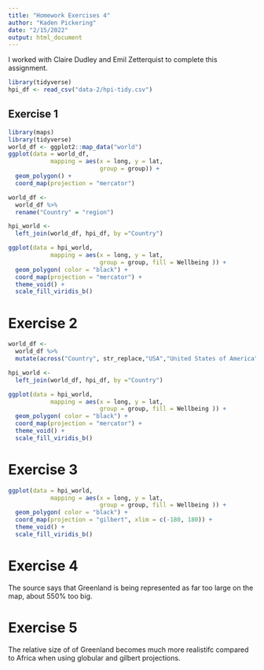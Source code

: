 ```yaml
---
title: "Homework Exercises 4"
author: "Kaden Pickering"
date: "2/15/2022"
output: html_document
---
```


I worked with Claire Dudley and Emil Zetterquist to complete this assignment.
```r
library(tidyverse)
hpi_df <- read_csv("data-2/hpi-tidy.csv")
```

## Exercise 1 
```r
library(maps)
library(tidyverse)
world_df <- ggplot2::map_data("world")
ggplot(data = world_df,
            mapping = aes(x = long, y = lat,
                          group = group)) +
  geom_polygon() + 
  coord_map(projection = "mercator")

```

```r
world_df <- 
  world_df %>%
  rename("Country" = "region") 
```

```r
hpi_world <- 
  left_join(world_df, hpi_df, by ="Country")
```

```r
ggplot(data = hpi_world,
            mapping = aes(x = long, y = lat,
                          group = group, fill = Wellbeing )) +
  geom_polygon( color = "black") +
  coord_map(projection = "mercator") +
  theme_void() + 
  scale_fill_viridis_b()
```

# Exercise 2 
```r
world_df <- 
  world_df %>%
  mutate(across("Country", str_replace,"USA","United States of America")) 
```

```r
hpi_world <- 
  left_join(world_df, hpi_df, by ="Country")
```


```r
ggplot(data = hpi_world,
            mapping = aes(x = long, y = lat,
                          group = group, fill = Wellbeing )) +
  geom_polygon( color = "black") +
  coord_map(projection = "mercator") +
  theme_void() + 
  scale_fill_viridis_b()
```

# Exercise 3 
```r
ggplot(data = hpi_world,
            mapping = aes(x = long, y = lat,
                          group = group, fill = Wellbeing )) +
  geom_polygon( color = "black") +
  coord_map(projection = "gilbert", xlim = c(-180, 180)) +
  theme_void() + 
  scale_fill_viridis_b()
```

# Exercise 4
The source says that Greenland is being represented as far too large on the map, about 550% too big. 

# Exercise 5 
The relative size of of Greenland becomes much more realistifc compared to Africa when using globular and gilbert projections. 
